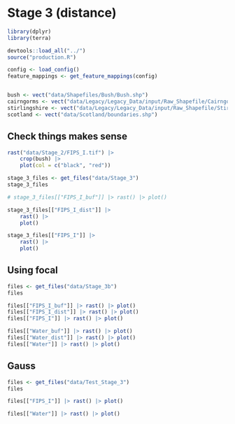 # Stage 3 (distance)

```r
library(dplyr)
library(terra)

devtools::load_all("../")
source("production.R")

config <- load_config()
feature_mappings <- get_feature_mappings(config)


bush <- vect("data/Shapefiles/Bush/Bush.shp")
cairngorms <- vect("data/Legacy/Legacy_Data/input/Raw_Shapefile/CairngormNP/CairngormNP.shp")
stirlingshire <- vect("data/Legacy/Legacy_Data/input/Raw_Shapefile/Stirlingshire/Stirlingshire.shp")
scotland <- vect("data/Scotland/boundaries.shp")
```

## Check things makes sense

```r
rast("data/Stage_2/FIPS_I.tif") |>
    crop(bush) |>
    plot(col = c("black", "red"))
```

```r
stage_3_files <- get_files("data/Stage_3")
stage_3_files

# stage_3_files[["FIPS_I_buf"]] |> rast() |> plot()

stage_3_files[["FIPS_I_dist"]] |>
    rast() |>
    plot()

stage_3_files[["FIPS_I"]] |>
    rast() |>
    plot()
```

## Using focal

```r
files <- get_files("data/Stage_3b")
files

files[["FIPS_I_buf"]] |> rast() |> plot()
files[["FIPS_I_dist"]] |> rast() |> plot()
files[["FIPS_I"]] |> rast() |> plot()

files[["Water_buf"]] |> rast() |> plot()
files[["Water_dist"]] |> rast() |> plot()
files[["Water"]] |> rast() |> plot()
```

## Gauss

```r
files <- get_files("data/Test_Stage_3")
files

files[["FIPS_I"]] |> rast() |> plot()

files[["Water"]] |> rast() |> plot()
```

